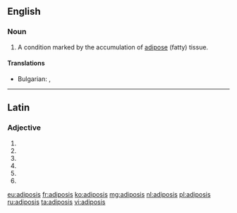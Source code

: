 ==English==

===Noun===
{{en-noun|adiposes}}

# {{medical}} A condition marked by the accumulation of [[adipose]] (fatty) tissue.

====Translations====
{{trans-top|accumulation of adipose tissue}}
* Bulgarian: {{t+|bg|дебелина}}, {{t+|bg|тлъстина}}
{{trans-mid}}
{{trans-bottom}}

----

==Latin==

===Adjective===
{{la-adj-form|adiposīs}}

# {{inflection of|adiposus|adiposus|dat|m|p|lang=la}}
# {{inflection of|adiposus|adiposus|dat|f|p|lang=la}}
# {{inflection of|adiposus|adiposus|dat|n|p|lang=la}}
# {{inflection of|adiposus|adiposus|abl|m|p|lang=la}}
# {{inflection of|adiposus|adiposus|abl|n|p|lang=la}}
# {{inflection of|adiposus|adiposus|abl|f|p|lang=la}}

[[eu:adiposis]]
[[fr:adiposis]]
[[ko:adiposis]]
[[mg:adiposis]]
[[nl:adiposis]]
[[pl:adiposis]]
[[ru:adiposis]]
[[ta:adiposis]]
[[vi:adiposis]]